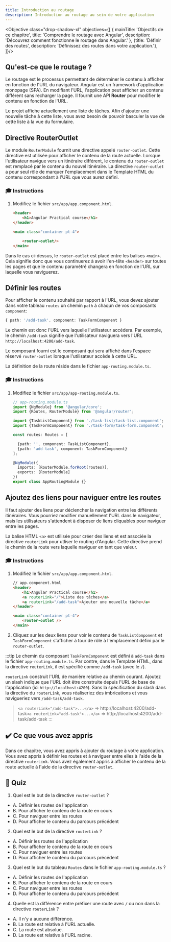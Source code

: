 ```yaml
---
title: Introduction au routage
description: Introduction au routage au sein de votre application
---
```



<Objective class="drop-shadow-xl" objectives={[
    {
        mainTitle: 'Objectifs de ce chapitre',
        title: 'Comprendre le routage avec Angular',
        description: 'Découvrez comment fonctionne le routage dans Angular.'
    },
    {title: 'Définir des routes', description: 'Définissez des routes dans votre application.'},
]}/>

## Qu'est-ce que le routage ?

Le routage est le processus permettant de déterminer le contenu à afficher en fonction de l'URL du navigateur.
Angular est un framework d'application monopage (SPA). En modifiant l'URL, l'application peut afficher un contenu différent sans recharger la page.
Il fournit une API **Router** pour modifier le contenu en fonction de l'URL.

Le projet affiche actuellement une liste de tâches.
Afin d'ajouter une nouvelle tâche à cette liste, vous avez besoin de pouvoir basculer la vue de cette liste à la vue du formulaire.

## Directive RouterOutlet

Le module `RouterModule` fournit une directive appelé `router-outlet`. Cette directive est utilisée pour afficher le contenu de la route actuelle. Lorsque l'utilisateur navigue vers un itinéraire différent, le contenu du `router-outlet` est remplacé par le contenu du nouvel itinéraire.
La directive `router-outlet` a pour seul rôle de marquer l'emplacement dans le Template HTML du contenu correspondant à l'URL que vous aurez défini.

### 🎓 Instructions

1. Modifiez le fichier `src/app/app.component.html`.

    ```html ins={"Ajoutez la directive via la balise router-outlet pour marquer l'emplacement du contenu configuré via l'URL": 6-7}
    <header>
        <h1>Angular Practical course</h1>
    </header>

    <main class="container pt-4">

        <router-outlet/>
    </main>
    ```

Dans le cas ci-dessus, le `router-outlet` est placé entre les balises `<main>`. Cela signifie donc que vous continuerez à avoir l'en-tête `<header>` sur toutes les pages et que le contenu paramétré changera en fonction de l'URL sur laquelle vous naviguerez.

## Définir les routes

Pour afficher le contenu souhaité par rapport à l'URL, vous devez ajouter dans votre tableau `routes` un chemin `path` à chaqun de vos composants `component`:

```typescript
{ path: '/add-task', component: TaskFormComponent }
```

Le chemin est donc l'URL vers laquelle l'utilisateur accédera. Par exemple, le chemin `/add-task` signifie que l'utilisateur naviguera vers l'URL `http://localhost:4200/add-task`.

Le composant fourni est le composant qui sera affiché dans l'espace réservé `router-outlet` lorsque l'utilisateur accède à cette URL.

La définition de la route réside dans le fichier `app-routing.module.ts`.

### 🎓 Instructions

<Steps>

1. Modifiez le fichier `src/app/app-routing.module.ts`.

    ```typescript ins={"Importez les composants pour chaque itinéraire": 4-6} ins={"Définissez les routes": 9-11}
    // app-routing.module.ts
    import {NgModule} from '@angular/core';
    import {Routes, RouterModule} from '@angular/router';

    import {TaskListComponent} from './task-list/task-list.component';
    import {TaskFormComponent} from './task-form/task-form.component';

    const routes: Routes = [

      {path: '', component: TaskListComponent},
      {path: 'add-task', component: TaskFormComponent}
    ];

    @NgModule({
      imports: [RouterModule.forRoot(routes)],
      exports: [RouterModule]
    })
    export class AppRoutingModule {}
    ```

</Steps>


## Ajoutez des liens pour naviguer entre les routes

Il faut ajouter des liens pour déclencher la navigation entre les différents itinéraires.
Vous pourriez modifier manuellement l'URL dans le navigateur, mais les utilisateurs s'attendent à disposer de liens cliquables pour naviguer entre les pages.

La balise HTML `<a>` est utilisée pour créer des liens et est associée la directive `routerLink` pour utliser le routing d'Angular. Cette directive prend le chemin de la route vers laquelle naviguer en tant que valeur.

### 🎓 Instructions

<Steps>

1. Modifiez le fichier `src/app/app.component.html`.

    ```html ins={"Ajoutez des liens pour naviguer entre les routes": 3-5}
    // app.component.html
    <header>
        <h1>Angular Practical course</h1>
        <a routerLink="/">Liste des tâches</a>
        <a routerLink="/add-task">Ajouter une nouvelle tâche</a>
    </header>

    <main class="container pt-4">
        <router-outlet />
    </main>
    ```

2. Cliquez sur les deux liens pour voir le contenu de `TaskListComponent` et `TaskFormComponent` s'afficher à tour de rôle à l'emplacement défini par le `router-outlet`.

</Steps>

:::tip
Le chemin du composant `TaskFormComponent` est défini à `add-task` dans le fichier `app-routing.module.ts`. Par contre, dans le Template HTML, dans la directive `routerLink`, il est spécifié comme `/add-task` (avec le `/`).

`routerLink` construit l'URL de manière relative au chemin courant. Ajoutez un slash indique que l'URL doit être construite depuis l'URL de base de l'application (ici `http://localhost:4200`). Sans la spécification du slash dans la directive du `routerLink`, vous réaliseriez des imbrications et vous navigueriez vers `/add-task/add-task`.

>  `<a routerLink="/add-task">...</a>` => http://localhost:4200/add-task`<a routerLink="add-task">...</a>` => http://localhost:4200/add-task/add-task
:::

## ✔️ Ce que vous avez appris

Dans ce chapitre, vous avez appris à ajouter du routage à votre application. Vous avez appris à définir les routes et à naviguer entre elles à l'aide de la directive `routerLink`. Vous avez également appris à afficher le contenu de la route actuelle à l'aide de la directive `router-outlet`.

## 🚦 Quiz

1. Quel est le but de la directive `router-outlet` ?
 - A. Définir les routes de l'application
 - B. Pour afficher le contenu de la route en cours
 - C. Pour naviguer entre les routes
 - D. Pour afficher le contenu du parcours précédent

2. Quel est le but de la directive `routerLink` ?
 - A. Définir les routes de l'application
 - B. Pour afficher le contenu de la route en cours
 - C. Pour naviguer entre les routes
 - D. Pour afficher le contenu du parcours précédent

3. Quel est le but du tableau `Routes` dans le fichier `app-routing.module.ts` ?

 - A. Définir les routes de l'application
 - B. Pour afficher le contenu de la route en cours
 - C. Pour naviguer entre les routes
 - D. Pour afficher le contenu du parcours précédent

4. Quelle est la différence entre préfixer une route avec `/` ou non dans la directive `routerLink` ?

 - A. Il n'y a aucune différence.
 - B. La route est relative à l'URL actuelle.
 - C. La route est absolue.
 - D. La route est relative à l'URL racine.
